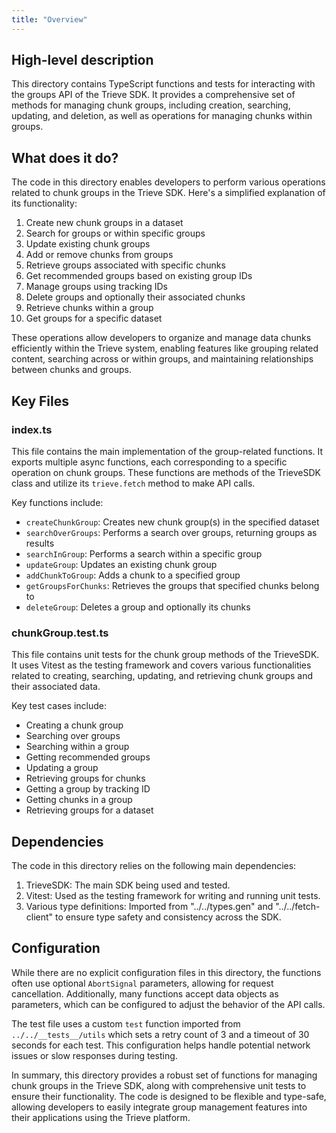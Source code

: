 ```yaml
---
title: "Overview"
---
```


## High-level description
This directory contains TypeScript functions and tests for interacting with the groups API of the Trieve SDK. It provides a comprehensive set of methods for managing chunk groups, including creation, searching, updating, and deletion, as well as operations for managing chunks within groups.

## What does it do?
The code in this directory enables developers to perform various operations related to chunk groups in the Trieve SDK. Here's a simplified explanation of its functionality:

1. Create new chunk groups in a dataset
2. Search for groups or within specific groups
3. Update existing chunk groups
4. Add or remove chunks from groups
5. Retrieve groups associated with specific chunks
6. Get recommended groups based on existing group IDs
7. Manage groups using tracking IDs
8. Delete groups and optionally their associated chunks
9. Retrieve chunks within a group
10. Get groups for a specific dataset

These operations allow developers to organize and manage data chunks efficiently within the Trieve system, enabling features like grouping related content, searching across or within groups, and maintaining relationships between chunks and groups.

## Key Files

### index.ts
This file contains the main implementation of the group-related functions. It exports multiple async functions, each corresponding to a specific operation on chunk groups. These functions are methods of the TrieveSDK class and utilize its `trieve.fetch` method to make API calls.

Key functions include:
- `createChunkGroup`: Creates new chunk group(s) in the specified dataset
- `searchOverGroups`: Performs a search over groups, returning groups as results
- `searchInGroup`: Performs a search within a specific group
- `updateGroup`: Updates an existing chunk group
- `addChunkToGroup`: Adds a chunk to a specified group
- `getGroupsForChunks`: Retrieves the groups that specified chunks belong to
- `deleteGroup`: Deletes a group and optionally its chunks

### chunkGroup.test.ts
This file contains unit tests for the chunk group methods of the TrieveSDK. It uses Vitest as the testing framework and covers various functionalities related to creating, searching, updating, and retrieving chunk groups and their associated data.

Key test cases include:
- Creating a chunk group
- Searching over groups
- Searching within a group
- Getting recommended groups
- Updating a group
- Retrieving groups for chunks
- Getting a group by tracking ID
- Getting chunks in a group
- Retrieving groups for a dataset

## Dependencies
The code in this directory relies on the following main dependencies:

1. TrieveSDK: The main SDK being used and tested.
2. Vitest: Used as the testing framework for writing and running unit tests.
3. Various type definitions: Imported from "../../types.gen" and "../../fetch-client" to ensure type safety and consistency across the SDK.

## Configuration
While there are no explicit configuration files in this directory, the functions often use optional `AbortSignal` parameters, allowing for request cancellation. Additionally, many functions accept data objects as parameters, which can be configured to adjust the behavior of the API calls.

The test file uses a custom `test` function imported from `../../__tests__/utils` which sets a retry count of 3 and a timeout of 30 seconds for each test. This configuration helps handle potential network issues or slow responses during testing.

In summary, this directory provides a robust set of functions for managing chunk groups in the Trieve SDK, along with comprehensive unit tests to ensure their functionality. The code is designed to be flexible and type-safe, allowing developers to easily integrate group management features into their applications using the Trieve platform.